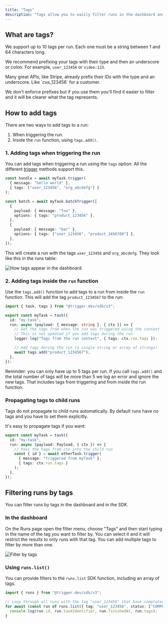```yaml
---
title: "Tags"
description: "Tags allow you to easily filter runs in the dashboard and when using the SDK."
---
```


## What are tags?

We support up to 10 tags per run. Each one must be a string between 1 and 64 characters long.

We recommend prefixing your tags with their type and then an underscore or colon. For example, `user_123456` or `video:123`.

<Info>
  Many great APIs, like Stripe, already prefix their IDs with the type and an underscore. Like
  `cus_123456` for a customer.
</Info>

We don't enforce prefixes but if you use them you'll find it easier to filter and it will be clearer what the tag represents.

## How to add tags

There are two ways to add tags to a run:

1. When triggering the run.
2. Inside the `run` function, using `tags.add()`.

### 1. Adding tags when triggering the run

You can add tags when triggering a run using the `tags` option. All the different [trigger](/triggering) methods support this.

<CodeGroup>

```ts trigger
const handle = await myTask.trigger(
  { message: "hello world" },
  { tags: ["user_123456", "org_abcdefg"] }
);
```

```ts batchTrigger
const batch = await myTask.batchTrigger([
  {
    payload: { message: "foo" },
    options: { tags: "product_123456" },
  },
  {
    payload: { message: "bar" },
    options: { tags: ["user_123456", "product_3456789"] },
  },
]);
```

</CodeGroup>

This will create a run with the tags `user_123456` and `org_abcdefg`. They look like this in the runs table:

![How tags appear in the dashboard](/images/tags-org-user.png)

### 2. Adding tags inside the `run` function

Use the `tags.add()` function to add tags to a run from inside the `run` function. This will add the tag `product_1234567` to the run:

```ts
import { task, tags } from "@trigger.dev/sdk/v3";

export const myTask = task({
  id: "my-task",
  run: async (payload: { message: string }, { ctx }) => {
    // Get the tags from when the run was triggered using the context
    // This is not updated if you add tags during the run
    logger.log("Tags from the run context", { tags: ctx.run.tags });

    // Add tags during the run (a single string or array of strings)
    await tags.add("product_1234567");
  },
});
```

Reminder: you can only have up to 5 tags per run. If you call `tags.add()` and the total number of tags will be more than 5 we log an error and ignore the new tags. That includes tags from triggering and from inside the run function.

### Propagating tags to child runs

Tags do not propagate to child runs automatically. By default runs have no tags and you have to set them explicitly.

It's easy to propagate tags if you want:

```ts
export const myTask = task({
  id: "my-task",
  run: async (payload: Payload, { ctx }) => {
    // Pass the tags from ctx into the child run
    const { id } = await otherTask.trigger(
      { message: "triggered from myTask" },
      { tags: ctx.run.tags }
    );
  },
});
```

## Filtering runs by tags

You can filter runs by tags in the dashboard and in the SDK.

### In the dashboard

On the Runs page open the filter menu, choose "Tags" and then start typing in the name of the tag you want to filter by. You can select it and it will restrict the results to only runs with that tag. You can add multiple tags to filter by more than one.

![Filter by tags](/images/tags-filtering.png)

### Using `runs.list()`

You can provide filters to the `runs.list` SDK function, including an array of tags.

```ts
import { runs } from "@trigger.dev/sdk/v3";

// Loop through all runs with the tag "user_123456" that have completed
for await (const run of runs.list({ tag: "user_123456", status: ["COMPLETED"] })) {
  console.log(run.id, run.taskIdentifier, run.finishedAt, run.tags);
}
```
